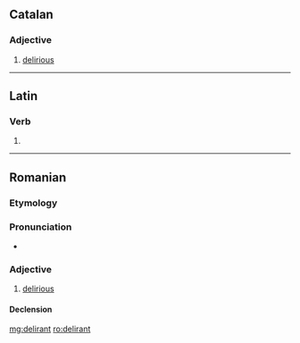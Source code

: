 ==Catalan==

===Adjective===
{{ca-adj|type=mf}}

# [[delirious]]

----

==Latin==

===Verb===
{{la-verb-form|dēlīrant}}

# {{conjugation of|deliro|dēlīrō|3|p|pres|act|ind|lang=la}}

----

==Romanian==

===Etymology===
{{etyl|fr|ro}} {{term|délirant|lang=fr}}

===Pronunciation===
* {{IPA|[deliˈrant]|lang=ro}}

===Adjective===
{{ro-adj|4}}

# [[delirious]]

====Declension====
{{ro-adj-4|mpl=deliranți}}

[[mg:delirant]]
[[ro:delirant]]
